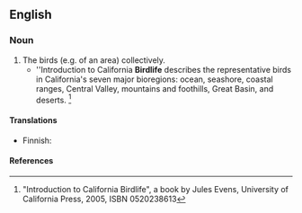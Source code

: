 ==English==

===Noun===
{{en-noun|-}}

# The birds (e.g. of an area) collectively.
#*''Introduction to California '''Birdlife''' describes the representative birds in California's seven major bioregions: ocean, seashore, coastal ranges, Central Valley, mountains and foothills, Great Basin, and deserts. <ref>"Introduction to California Birdlife", a book by Jules Evens, University of California Press, 2005, ISBN 0520238613</ref>

====Translations====
{{top}}
* Finnish: {{t-|fi|linnusto}}
{{bottom}}

====References====
<div class="references-small"><references/></div>